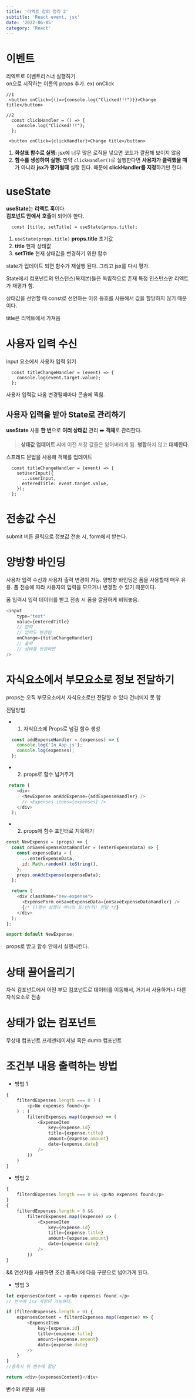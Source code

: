 ```yaml
---
title: '리엑트 강의 정리 2'
subtitle: 'React event, jsx'
date: '2022-06-05'
category: 'React'
---
```


# 이벤트

리엑트로 이벤트리스너 실행하기  
on으로 시작하는 이름의 props 추가.
ex) onClick

```js:🎉
//1
 <button onClick={()=>{console.log("Clicked!!!")}}>Change title</button>

//2
  const clickHandler = () => {
    console.log("Clicked!!!");
  };

 <button onClick={clickHandler}>Change title</button>
```

1. **화살표 함수로 실행:** jsx에 너무 많은 로직을 넣으면 코드가 깔끔해 보이지 않음
2. **함수를 생성하여 실행:** 만약 `clickHandler()`로 실행한다면 **사용자가 클릭했을 때**가 아니라 **jsx가 평가될때** 실행 된다. 때문에 **clickHandler를 지정**하기만 한다.

# useState

**useState**는 **리엑트 훅**이다.  
**컴포넌트 안에서** **호출**이 되어야 한다.

```ts:state
  const [title, setTitle] = useState(props.title);
```

1. `useState(props.title)` **props.title** 초기값
2. **title** 현재 상태값
3. **setTitle** 현재 상태값을 변경하기 위한 함수

state가 업데이트 되면 함수가 재실행 된다.
그리고 jsx를 다시 평가.

State에서 컴포넌트의 인스턴스(복제본)들은 독립적으로 존재
특정 인스턴스만 리엑트가 재평가 함.

상태값을 선언할 때 const로 선언하는 이유
등호를 사용해서 값을 할당하지 않기 때문이다.

title은 리엑트에서 가져옴

# 사용자 입력 수신

input 요소에서 사용자 입력 읽기

```ts:state
  const titleChangeHandler = (event) => {
    console.log(event.target.value);
  };
```

사용자 입력값 나옴 변경될때마다 콘솔에 찍힘.

## 사용자 입력을 받아 State로 관리하기

**useState** 사용 **한 번**으로 **여러 상태값** 관리 ➡️ **객체**로 관리한다.

> **상태값 업데이트 시**에 이전 저장 값들은 잃어버리게 됨. **병합**하지 않고 **대체한다.**

스프레드 문법을 사용해 객체를 업데이트

```js:👀
  const titleChangeHandler = (event) => {
    setUserInput({
      ...userInput,
      enteredTitle: event.target.value,
    });
  };
```

# 전송값 수신

submit 버튼 클릭으로 정보값 전송 시,
form에서 받는다.

# 양방향 바인딩

사용자 입력 수신과 사용자 출력 변경이 가능.
양방향 바인딩은 폼을 사용할때 매우 유용.
폼 전송에 따라 사용자의 입력을 모으거나 변경할 수 있기 때문이다.

폼 입력시 입력 데이터를 받고 전송 시 폼을 깔끔하게 비워놓음.

```js
<input
    type="text"
    value={enteredTitle}
    // 입력
    // 입력도 변경됨
    onChange={titleChangeHandler}
    // 출력
    // 상태를 변경하면
/>
```

# 자식요소에서 부모요소로 정보 전달하기

props는 오직 부모요소에서 자식요소로만 전달할 수 있다 건너띄지 못 함

전달방법

-   1. 자식요소에 Props로 넘길 함수 생성

```js:App.js
  const addExpenseHandler = (expenses) => {
    console.log('In App.js');
    console.log(expenses);
  };
```

-   2. props로 함수 넘겨주기

```js:App.js
 return (
    <div>
      <NewExpense onAddExpense={addExpenseHandler} />
      // <Expenses items={expenses} />
    </div>
  );
```

-   2. props에 함수 포인터로 지목하기

```js:NewExpense.js
const NewExpense = (props) => {
  const onSaveExpenseDataHandler = (enterExpenseData) => {
    const expenseData = {
      ...enterExpenseData,
      id: Math.random().toString(),
    };
    props.onAddExpense(expenseData);
  };

  return (
    <div className="new-expense">
      <ExpenseForm onSaveExpenseData={onSaveExpenseDataHandler} />
      {/* ()함수 실행이 아니라 포!인!터! 전달 */}
    </div>
  );
};

export default NewExpense;
```

props로 받고 함수 안에서 실행시킨다.

# 상태 끌어올리기

자식 컴포넌트에서 어떤 부모 컴포넌트로 데이터를 이동해서, 거기서 사용하거나 다른 자식요소로 전송

# 상태가 없는 컴포넌트

무상태 컴포넌트
프레젠테이셔널 혹은 dumb 컴포넌트

# 조건부 내용 출력하는 방법

-   방법 1

```js
{
    filterdExpenses.length === 0 ? (
        <p>No expenses found</p>
    ) : (
        filterdExpenses.map((expense) => (
            <ExpenseItem
                key={expense.id}
                title={expense.title}
                amount={expense.amount}
                date={expense.date}
            />
        ))
    )
}
```

-   방법 2

```js
{
    filterdExpenses.length === 0 && <p>No expenses found</p>
}
{
    filterdExpenses.length > 0 &&
        filterdExpenses.map((expense) => (
            <ExpenseItem
                key={expense.id}
                title={expense.title}
                amount={expense.amount}
                date={expense.date}
            />
        ))
}
```

&& 연산자를 사용하면 조건 충족시에 다음 구문으로 넘어가게 된다.

-   방법 3

```js
let expensesContent = <p>No expenses found.</p>
// 변수에 Jsx 저장이 가능하다.

if (filterdExpenses.length > 0) {
    expensesContent = filterdExpenses.map((expense) => {
        <ExpenseItem
            key={expense.id}
            title={expense.title}
            amount={expense.amount}
            date={expense.date}
        />
    }
}
//충족시 위 변수에 할당

return <div>{expensesContent}</div>
```

변수와 if문을 사용
